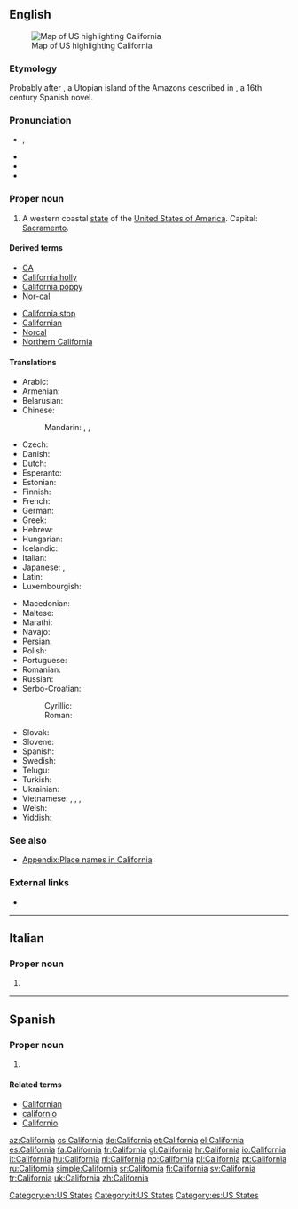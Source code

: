 {{also|Califórnia}}
==English==

[[Image:Map of USA highlighting California.png|thumb|right|Map of US highlighting California]]

===Etymology===
Probably {{etyl|es}} after {{term|California|lang=es}}, a Utopian island of the Amazons described in ''{{w|Las Sergas de Esplandián}}'', a 16th century Spanish novel.

===Pronunciation===
* {{a|US}} {{IPA|/ˌkæl.ɪ.ˈfɔɹ.njə/|/ˌkæl.ɪ.ˈfɔɹ.ni.ə/}}, {{X-SAMPA|/%k{lI"fOrnj@/|/%k{lI"fOrni@/}}
* {{audio|en-us-California.ogg|Audio (US)}}
* {{rhymes|ɔː(r)niə}}
* {{hyphenation|Cal|i|for|nia}}

===Proper noun===
{{en-proper noun}}

# A western coastal [[state]] of the [[United States of America]]. Capital: [[Sacramento]].

====Derived terms====
{{top2}}
* [[CA]]
* [[California holly]]
* [[California poppy]]
* [[Nor-cal]]
{{mid2}}
* [[California stop]]
* [[Californian]]
* [[Norcal]]
* [[Northern California]]
{{bottom}}

====Translations====
{{trans-top|state of the United States of America}}
* Arabic: {{t-|ar|كاليفورنيا|f|tr=kalifúrniya}}
* Armenian: {{t-|hy|Կալիֆոռնիա|tr=Kalifoṙnia}}
* Belarusian: {{t-|be|Каліфорнія|tr=Kalifornija|xs=Belarusian}}
* Chinese:
*: Mandarin: {{t|cmn|加利福尼亞州|sc=Hani}}, {{t|cmn|加利福尼亚州|tr=Jiālìfúníyǎ-zhōu|sc=Hani}}, {{t|cmn|加州|tr=Jiā-zhōu|sc=Hani}}
* Czech: {{t+|cs|Kalifornie|f}}
* Danish: {{t-|da|Californien}}
* Dutch: {{t+|nl|Californië}}
* Esperanto: {{t-|eo|Kalifornio|xs=Esperanto}}
* Estonian: {{t+|et|California}}
* Finnish: {{t+|fi|Kalifornia}}
* French: {{t+|fr|Californie|f}}
* German: {{t+|de|Kalifornien|n}}
* Greek: {{t+|el|Καλιφόρνια|tr=Kalifórnia}}
* Hebrew: {{t-|he|קליפורניה|f|tr=qalifornia}}
* Hungarian: {{t+|hu|Kalifornia}}
* Icelandic: {{t-|is|Kalifornía|f}}
* Italian: {{t+|it|California|f}}
* Japanese: {{t+|ja|カリフォルニア州|tr=Kariforunia-shū}}, {{t-|ja|加州|tr=Ka-shū}}
* Latin: {{t-|la|California|f}}
* Luxembourgish: {{t+|lb|Kalifornien}}
{{trans-mid}}
* Macedonian: {{t-|mk|Калифорнија|f|tr=Kalifórnija}}
* Maltese: {{t-|mt|Kalifornja|xs=Maltese}}
* Marathi: {{t-|mr|कॅलिफॉर्निया|m|tr=kǎlifǒrniyā|sc=Deva}}
* Navajo: {{tø|nv|Akééháshį́į́h hahoodzo}}
* Persian: {{t+|fa|کالیفرنیا|tr=kâliforniâ|sc=fa-Arab}}
* Polish: {{t+|pl|Kalifornia|f}}
* Portuguese: {{t+|pt|Califórnia|f}}
* Romanian: {{t-|ro|California|f}}
* Russian: {{t-|ru|Калифорния|f|tr=Kalifórnija}}
* Serbo-Croatian:
*: Cyrillic: {{t-|sh|Калифорнија|f|alt=Калифо̀рнија|sc=Cyrl|xs=Serbo-Croatian}}
*: Roman: {{t-|sh|Kalifornija|f|alt=Kalifòrnija|xs=Serbo-Croatian}}
* Slovak: {{t-|sk|Kalifornia|f}}
* Slovene: {{t+|sl|Kalifornija|f|alt=Kalifórnija}}
* Spanish: {{t+|es|California|f}}
* Swedish: {{t+|sv|Kalifornien}}
* Telugu: {{t-|te|కాలిఫోర్నియా}}
* Turkish: {{t-|tr|Kaliforniya}}
* Ukrainian: {{t-|uk|Каліфорнія|f|tr=Kalifornija|xs=Ukrainian}}
* Vietnamese: {{t|vi|Ca Li}}, {{t|vi|Ca-li}}, {{t|vi|Ca-li-phoóc-ni-a}}, {{t|vi|Caliphoócnia}}
* Welsh: {{t-|cy|Califfornia|xs=Welsh}}
* Yiddish: {{t-|yi|קאַליפֿאָרניע|tr=kalifornie|sc=Hebr|xs=Yiddish}}
{{trans-bottom}}

===See also===
* [[Appendix:Place names in California]]

===External links===
* {{pedialite}}

[[Category:en:US States]]

----

==Italian==

===Proper noun===
{{it-proper noun|g=f}}

# {{l|en|California}}

[[Category:it:US States]]

----

==Spanish==

===Proper noun===
{{es-proper noun|f}}

# {{l|en|California}}

====Related terms====
* [[Californian]]
* [[californio]]
* [[Californio]]

[[Category:es:US States]]

[[az:California]]
[[cs:California]]
[[de:California]]
[[et:California]]
[[el:California]]
[[es:California]]
[[fa:California]]
[[fr:California]]
[[gl:California]]
[[hr:California]]
[[io:California]]
[[it:California]]
[[hu:California]]
[[nl:California]]
[[no:California]]
[[pl:California]]
[[pt:California]]
[[ru:California]]
[[simple:California]]
[[sr:California]]
[[fi:California]]
[[sv:California]]
[[tr:California]]
[[uk:California]]
[[zh:California]]
